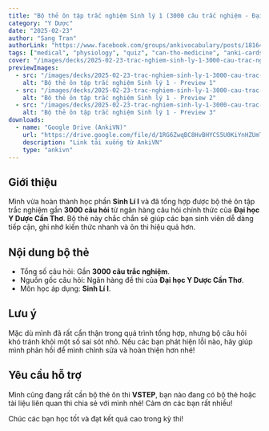 ```yaml
---
title: "Bộ thẻ ôn tập trắc nghiệm Sinh lý 1 (3000 câu trắc nghiệm - Đại học Y dược Cần Thơ)"
category: "Y Dược"
date: "2025-02-23"
author: "Sang Tran"
authorLink: "https://www.facebook.com/groups/ankivocabulary/posts/1816493999110249"
tags: ["medical", "physiology", "quiz", "can-tho-medicine", "anki-cards"]
cover: "/images/decks/2025-02-23-trac-nghiem-sinh-ly-1-3000-cau-trac-nghiem-dai-hoc-y-duoc-can-tho-1743864845139.webp"
previewImages:
  - src: "/images/decks/2025-02-23-trac-nghiem-sinh-ly-1-3000-cau-trac-nghiem-dai-hoc-y-duoc-can-tho-1743864845139.webp"
    alt: "Bộ thẻ ôn tập trắc nghiệm Sinh lý 1 - Preview 1"
  - src: "/images/decks/2025-02-23-trac-nghiem-sinh-ly-1-3000-cau-trac-nghiem-dai-hoc-y-duoc-can-tho-1743864866460.webp"
    alt: "Bộ thẻ ôn tập trắc nghiệm Sinh lý 1 - Preview 2"
  - src: "/images/decks/2025-02-23-trac-nghiem-sinh-ly-1-3000-cau-trac-nghiem-dai-hoc-y-duoc-can-tho-1743864872712.webp"
    alt: "Bộ thẻ ôn tập trắc nghiệm Sinh lý 1 - Preview 3"
downloads:
  - name: "Google Drive (AnkiVN)"
    url: "https://drive.google.com/file/d/1RG6ZwqBC8HvBHYCS5U0KiYnHZUmTgBXL/view?usp=sharing"
    description: "Link tải xuống từ AnkiVN"
    type: "ankivn"
---
```


## Giới thiệu

Mình vừa hoàn thành học phần **Sinh Lí I** và đã tổng hợp được bộ thẻ ôn tập trắc nghiệm gần **3000 câu hỏi** từ ngân hàng câu hỏi chính thức của **Đại học Y Dược Cần Thơ**. Bộ thẻ này chắc chắn sẽ giúp các bạn sinh viên dễ dàng tiếp cận, ghi nhớ kiến thức nhanh và ôn thi hiệu quả hơn.

## Nội dung bộ thẻ

- Tổng số câu hỏi: Gần **3000 câu trắc nghiệm**.
- Nguồn gốc câu hỏi: Ngân hàng đề thi của **Đại học Y Dược Cần Thơ**.
- Môn học áp dụng: **Sinh Lí I**.

## Lưu ý

Mặc dù mình đã rất cẩn thận trong quá trình tổng hợp, nhưng bộ câu hỏi khó tránh khỏi một số sai sót nhỏ. Nếu các bạn phát hiện lỗi nào, hãy giúp mình phản hồi để mình chỉnh sửa và hoàn thiện hơn nhé!

## Yêu cầu hỗ trợ

Mình cũng đang rất cần bộ thẻ ôn thi **VSTEP**, bạn nào đang có bộ thẻ hoặc tài liệu liên quan thì chia sẻ với mình nhé! Cảm ơn các bạn rất nhiều!

Chúc các bạn học tốt và đạt kết quả cao trong kỳ thi!